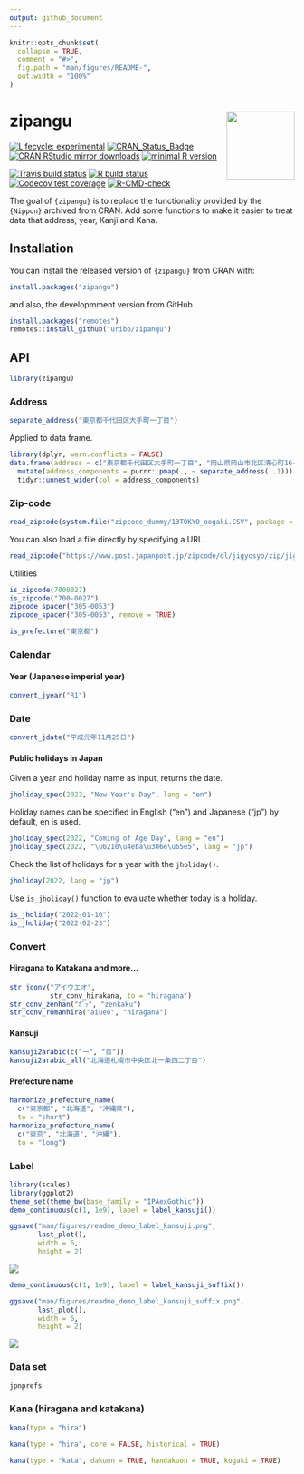 ```yaml
---
output: github_document
---
```


<!-- README.md is generated from README.Rmd. Please edit that file -->

```r
knitr::opts_chunk$set(
  collapse = TRUE,
  comment = "#>",
  fig.path = "man/figures/README-",
  out.width = "100%"
)
```

# zipangu <img src="man/figures/logo.png" align="right" width="120px" />

<!-- badges: start -->
[![Lifecycle: experimental](https://img.shields.io/badge/lifecycle-experimental-orange.svg)](https://lifecycle.r-lib.org/articles/stages.html) 
[![CRAN\_Status\_Badge](http://www.r-pkg.org/badges/version/zipangu)](https://cran.r-project.org/package=zipangu)
[![CRAN RStudio mirror downloads](http://cranlogs.r-pkg.org/badges/zipangu?color=FF5254)](https://cran.r-project.org/package=zipangu) [![minimal R version](https://img.shields.io/badge/R%3E%3D-3.2.0-blue.svg)](https://cran.r-project.org/)

[![Travis build status](https://travis-ci.org/uribo/zipangu.svg?branch=master)](https://travis-ci.org/uribo/zipangu)
[![R build status](https://github.com/uribo/zipangu/workflows/Pkgdown/badge.svg)](https://github.com/uribo/zipangu)
[![Codecov test coverage](https://codecov.io/gh/uribo/zipangu/branch/master/graph/badge.svg)](https://app.codecov.io/gh/uribo/zipangu?branch=master)
[![R-CMD-check](https://github.com/uribo/zipangu/workflows/R-CMD-check/badge.svg)](https://github.com/uribo/zipangu/actions)
<!-- badges: end -->

The goal of `{zipangu}` is to replace the functionality provided by the `{Nippon}` archived from CRAN. Add some functions to make it easier to treat data that address, year, Kanji and Kana.

## Installation

You can install the released version of `{zipangu}` from CRAN with:

``` r
install.packages("zipangu")
```

and also, the developmment version from GitHub

``` r
install.packages("remotes")
remotes::install_github("uribo/zipangu")
```

## API

```r
library(zipangu)
```


### Address

```r
separate_address("東京都千代田区大手町一丁目")
```

Applied to data frame.

```r
library(dplyr, warn.conflicts = FALSE)
data.frame(address = c("東京都千代田区大手町一丁目", "岡山県岡山市北区清心町16-13")) %>% 
  mutate(address_components = purrr::pmap(., ~ separate_address(..1))) %>% 
  tidyr::unnest_wider(col = address_components)
```

### Zip-code

```r
read_zipcode(system.file("zipcode_dummy/13TOKYO_oogaki.CSV", package = "zipangu"), "oogaki")
```

You can also load a file directly by specifying a URL.

```r
read_zipcode("https://www.post.japanpost.jp/zipcode/dl/jigyosyo/zip/jigyosyo.zip")
```

Utilities

```r
is_zipcode(7000027)
is_zipcode("700-0027")
zipcode_spacer("305-0053")
zipcode_spacer("305-0053", remove = TRUE)

is_prefecture("東京都")
```

### Calendar

#### Year (Japanese imperial year)

```r
convert_jyear("R1")
```

### Date

```r
convert_jdate("平成元年11月25日")
```

#### Public holidays in Japan

Given a year and holiday name as input, returns the date.

```r
jholiday_spec(2022, "New Year's Day", lang = "en")
```
Holiday names can be specified in English ("en") and Japanese ("jp") by default, en is used.

```r
jholiday_spec(2022, "Coming of Age Day", lang = "en")
jholiday_spec(2022, "\u6210\u4eba\u306e\u65e5", lang = "jp")
```

Check the list of holidays for a year with the `jholiday()`.

```r
jholiday(2022, lang = "jp")
```

Use `is_jholiday()` function to evaluate whether today is a holiday.

```r
is_jholiday("2022-01-10")
is_jholiday("2022-02-23")
```

### Convert

#### Hiragana to Katakana and more...

```r
str_jconv("アイウエオ", 
          str_conv_hirakana, to = "hiragana")
str_conv_zenhan("ｶﾞｯ", "zenkaku")
str_conv_romanhira("aiueo", "hiragana")
```


#### Kansuji

```r
kansuji2arabic(c("一", "百"))
kansuji2arabic_all("北海道札幌市中央区北一条西二丁目")
```

#### Prefecture name

```r
harmonize_prefecture_name(
  c("東京都", "北海道", "沖縄県"), 
  to = "short")
harmonize_prefecture_name(
  c("東京", "北海道", "沖縄"), 
  to = "long")
```

### Label

```r
library(scales)
library(ggplot2)
theme_set(theme_bw(base_family = "IPAexGothic"))
demo_continuous(c(1, 1e9), label = label_kansuji())
```

```r
ggsave("man/figures/readme_demo_label_kansuji.png",
       last_plot(),
       width = 6,
       height = 2)
```

![](man/figures/readme_demo_label_kansuji.png)

```r
demo_continuous(c(1, 1e9), label = label_kansuji_suffix())
```

```r
ggsave("man/figures/readme_demo_label_kansuji_suffix.png",
       last_plot(),
       width = 6,
       height = 2)
```

![](man/figures/readme_demo_label_kansuji_suffix.png)

### Data set

```r
jpnprefs
```

### Kana (hiragana and katakana)

```r
kana(type = "hira")

kana(type = "hira", core = FALSE, historical = TRUE)

kana(type = "kata", dakuon = TRUE, handakuon = TRUE, kogaki = TRUE)
```

